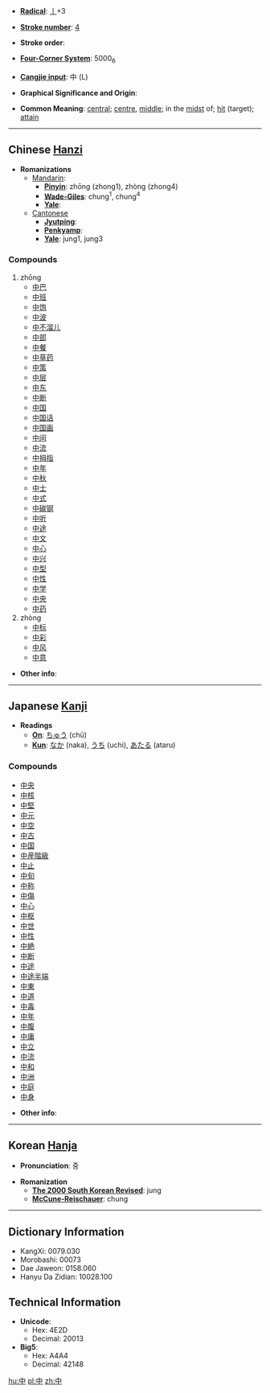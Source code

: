 * '''[[Wiktionary:Chinese radical index| Radical]]''': [[Wiktionary:Chinese radical index 丨|丨]]+3

* '''[[Wiktionary:Chinese total strokes index|Stroke number]]''': [[Wiktionary:Chinese total strokes index 4|4]]

* '''Stroke order''': 

* '''[[Wiktionary:Chinese four corner index|Four-Corner System]]''': 5000<sub>6</sub>

* '''[[Wiktionary:Chinese Cangjie index|Cangjie input]]''': 中 (L)

* '''Graphical Significance and Origin''': 

* '''Common Meaning''': [[central]]; [[centre]], [[middle]]; in the [[midst]] of; [[hit]] (target); [[attain]]

----

== Chinese [[Hanzi]] ==

* '''Romanizations'''
** [[Mandarin]]:
*** '''[[Pinyin]]''': zhōng (zhong1), zhòng (zhong4)
*** '''[[Wade-Giles]]''': chung<sup>1</sup>, chung<sup>4</sup>
*** '''[[Yale]]''': 
**[[Cantonese]]
***'''[[Jyutping]]''':
***'''[[Penkyamp]]''': 
***'''[[Yale]]''': jung1, jung3

===Compounds===
#zhōng
#*[[中巴]]
#*[[中班]]
#*[[中饱]]
#*[[中波]]
#*[[中不溜儿]]
#*[[中部]]
#*[[中餐]]
#*[[中草药]]
#*[[中策]]
#*[[中层]]
#*[[中东]]
#*[[中断]]
#*[[中国]]
#*[[中国话]]
#*[[中国画]]
#*[[中间]]
#*[[中流]]
#*[[中拇指]]
#*[[中年]]
#*[[中秋]]
#*[[中士]]
#*[[中式]]
#*[[中碳钢]]
#*[[中听]]
#*[[中途]]
#*[[中文]]
#*[[中心]]
#*[[中兴]]
#*[[中型]]
#*[[中性]]
#*[[中学]]
#*[[中央]]
#*[[中药]]
#zhòng
#*[[中标]]
#*[[中彩]]
#*[[中风]]
#*[[中意]]

* '''Other info''': 

----

==Japanese [[Kanji]]==

*'''Readings'''
**'''[[On]]''': [[ちゅう]] (chū)
**'''[[Kun]]''': [[なか]] (naka), [[うち]] (uchi), [[あたる]] (ataru)

===Compounds===
*[[中央]]
*[[中核]]
*[[中堅]]
*[[中元]]
*[[中空]]
*[[中古]]
*[[中国]]
*[[中産階級]]
*[[中止]]
*[[中旬]]
*[[中称]]
*[[中傷]]
*[[中心]]
*[[中枢]]
*[[中世]]
*[[中性]]
*[[中絶]]
*[[中断]]
*[[中途]]
*[[中途半端]]
*[[中東]]
*[[中道]]
*[[中毒]]
*[[中年]]
*[[中腹]]
*[[中庸]]
*[[中立]]
*[[中流]]
*[[中和]]
*[[中洲]]
*[[中庭]]
*[[中身]]

* '''Other info''':  

----

== Korean [[Hanja]] ==

* '''Pronunciation''': 중

* '''Romanization'''
** '''[[The 2000 South Korean Revised Romanization|The 2000 South Korean Revised]]''': jung
** '''[[McCune-Reischauer]]''': chung

----

== Dictionary Information ==

* KangXi: 0079.030
* Morobashi: 00073
* Dae Jaweon: 0158.060
* Hanyu Da Zidian: 10028.100

== Technical Information ==

* '''Unicode''':
** Hex: 4E2D
** Decimal: 20013
* '''Big5''':
** Hex: A4A4
** Decimal: 42148

[[hu:中]]
[[pl:中]]
[[zh:中]]